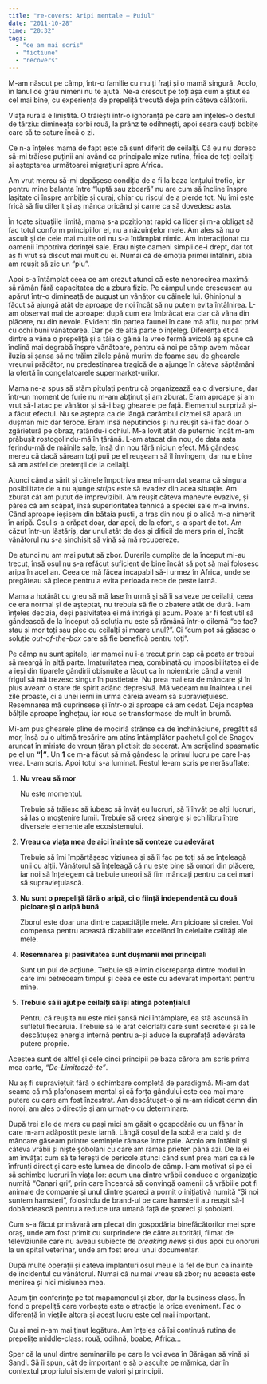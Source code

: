 ```yaml
---
title: "re-covers: Aripi mentale — Puiul"
date: "2011-10-28"
time: "20:32"
tags:
  - "ce am mai scris"
  - "fictiune"
  - "recovers"
---
```

M-am născut pe câmp, într-o familie cu mulți frați și o mamă singură. Acolo, în lanul de grâu nimeni nu te ajută. Ne-a crescut pe toți așa cum a știut ea cel mai bine, cu experiența de prepeliță trecută deja prin câteva călătorii.

Viața rurală e liniștită. O trăiești într-o ignoranță pe care am înțeles-o destul de târziu: dimineața sorbi rouă, la prânz te odihnești, apoi seara cauți bobițe care să te sature încă o zi.

Ce n-a înțeles mama de fapt este că sunt diferit de ceilalți. Că eu nu doresc să-mi trăiesc puținii ani având ca principale mize rutina, frica de toți ceilalți și așteptarea următoarei migrațiuni spre Africa.

Am vrut mereu să-mi depășesc condiția de a fi la baza lanțului trofic, iar pentru mine balanța între "luptă sau zboară" nu are cum să încline înspre lașitate ci înspre ambiție și curaj, chiar cu riscul de a pierde tot. Nu îmi este frică să fiu diferit și aș mânca oricând și carne ca să dovedesc asta.

În toate situațiile limită, mama s-a poziționat rapid ca lider și m-a obligat să fac totul conform principiilor ei, nu a năzuințelor mele. Am ales să nu o ascult și de cele mai multe ori nu s-a întâmplat nimic. Am interacționat cu oamenii împotriva dorinței sale. Erau niște oameni simpli ce-i drept, dar tot aș fi vrut să discut mai mult cu ei. Numai că de emoția primei întâlniri, abia am reușit să zic un "piu".

Apoi s-a întâmplat ceea ce am crezut atunci că este nenorocirea maximă: să rămân fără capacitatea de a zbura fizic. Pe câmpul unde crescusem au apărut într-o dimineață de august un vânător cu câinele lui. Ghinionul a făcut să ajungă atât de aproape de noi încât să nu putem evita întâlnirea. L-am observat mai de aproape: după cum era îmbrăcat era clar că vâna din plăcere, nu din nevoie. Evident din partea faunei în care mă aflu, nu pot privi cu ochi buni vânătoarea. Dar pe de altă parte o înțeleg. Diferența etică dintre a vâna o prepeliță și a tăia o găină la vreo fermă avicolă aș spune că înclină mai degrabă înspre vânătoare, pentru că noi pe câmp avem măcar iluzia și șansa să ne trăim zilele până murim de foame sau de ghearele vreunui prădător, nu predestinarea tragică de a ajunge în câteva săptămâni la ofertă în congelatoarele supermarket-urilor.

Mama ne-a spus să stăm pitulați pentru că organizează ea o diversiune, dar într-un moment de furie nu m-am abținut și am zburat. Eram aproape și am vrut să-l atac pe vânător și să-i bag ghearele pe față. Elementul surpriză și-a făcut efectul. Nu se aștepta ca de lângă carâmbul cizmei să apară un dușman mic dar feroce. Eram însă neputincios și nu reușit să-i fac doar o zgârietură pe obraz, ratându-i ochiul. M-a lovit atât de puternic încât m-am prăbușit rostogolindu-mă în țărână. L-am atacat din nou, de data asta ferindu-mă de mâinile sale, însă din nou fără niciun efect. Mă gândesc mereu că dacă săream toți puii pe el reușeam să îl învingem, dar nu e bine să am astfel de pretenții de la ceilalți.

Atunci când a sărit și câinele împotriva mea mi-am dat seama că singura posibilitate de a nu ajunge *strips* este să evadez din acea situație. Am zburat cât am putut de imprevizibil. Am reușit câteva manevre evazive, și părea că am scăpat, însă superioritatea tehnică a speciei sale m-a învins. Când aproape ieșisem din bătaia puștii, a tras din nou și o alică m-a nimerit în aripă. Osul s-a crăpat doar, dar apoi, de la efort, s-a spart de tot. Am căzut într-un lăstăriș, dar unul atât de des și dificil de mers prin el, încât vânătorul nu s-a sinchisit să vină să mă recupereze.

De atunci nu am mai putut să zbor. Durerile cumplite de la început mi-au trecut, însă osul nu s-a refăcut suficient de bine încât să pot să mai folosesc aripa în acel an. Ceea ce mă făcea incapabil să-i urmez în Africa, unde se pregăteau să plece pentru a evita perioada rece de peste iarnă.

Mama a hotărât cu greu să mă lase în urmă și să îi salveze pe ceilalți, ceea ce era normal și de așteptat, nu trebuia să fie o zbatere atât de dură. I-am înțeles decizia, deși pasivitatea ei mă intrigă și acum. Poate ar fi fost util să gândească de la început că soluția nu este să rămână într-o dilemă "ce fac? stau și mor toți sau plec cu ceilalți și moare unul?". Ci "cum pot să găsesc o soluție *out-of-the-box* care să fie benefică pentru toți".

Pe câmp nu sunt spitale, iar mamei nu i-a trecut prin cap că poate ar trebui să meargă în altă parte. Imaturitatea mea, combinată cu imposibilitatea ei de a ieși din tiparele gândirii obișnuite a făcut ca în noiembrie când a venit frigul să mă trezesc singur în pustietate. Nu prea mai era de mâncare și în plus aveam o stare de spirit adânc depresivă. Mă vedeam nu înaintea unei zile proaste, ci a unei ierni în urma căreia aveam să supraviețuiesc. Resemnarea mă cuprinsese și într-o zi aproape că am cedat. Deja noaptea bălțile aproape înghețau, iar roua se transformase de mult în brumă.

Mi-am pus ghearele pline de mocirlă strânse ca de închinăciune, pregătit să mor, însă cu o ultimă tresărire am atins întâmplător pachetul gol de Snagov aruncat în miriște de vreun țăran plictisit de secerat. Am scrijelind spasmatic pe el un **"\|"**. Un **1** ce m-a făcut să mă gândesc la primul lucru pe care l-aș vrea. L-am scris. Apoi totul s-a luminat. Restul le-am scris pe nerăsuflate:

1.  **Nu vreau să mor**

    Nu este momentul.

    Trebuie să trăiesc să iubesc să învăț eu lucruri, să îi învăț pe alții lucruri, să las o moștenire lumii. Trebuie să creez sinergie și echilibru între diversele elemente ale ecosistemului.

2.  **Vreau ca viața mea de aici înainte să conteze cu adevărat**

    Trebuie să îmi împărtășesc viziunea și să îi fac pe toți să se înțeleagă unii cu alții. Vânătorul să înțeleagă că nu este bine să omori din plăcere, iar noi să înțelegem că trebuie uneori să fim mâncați pentru ca cei mari să supraviețuiască.

3.  **Nu sunt o prepeliță fără o aripă, ci o ființă independentă cu două picioare și o aripă bună**

    Zborul este doar una dintre capacitățile mele. Am picioare și creier. Voi compensa pentru această dizabilitate excelând în celelalte calități ale mele.

4.  **Resemnarea și pasivitatea sunt dușmanii mei principali**

    Sunt un pui de acțiune. Trebuie să elimin discrepanța dintre modul în care îmi petreceam timpul și ceea ce este cu adevărat important pentru mine.

5.  **Trebuie să îi ajut pe ceilalți să își atingă potențialul**

    Pentru că reușita nu este nici șansă nici întâmplare, ea stă ascunsă în sufletul fiecăruia. Trebuie să le arăt celorlalți care sunt secretele și să le descătușez energia internă pentru a-și aduce la suprafață adevărata putere proprie.

Acestea sunt de altfel și cele cinci principii pe baza cărora am scris prima mea carte, *"De-Limitează-te"*.

Nu aș fi supraviețuit fără o schimbare completă de paradigmă. Mi-am dat seama că mă plafonasem mental și că forța gândului este cea mai mare putere cu care am fost înzestrat. Am descătușat-o și m-am ridicat demn din noroi, am ales o direcție și am urmat-o cu determinare.

După trei zile de mers cu pași mici am găsit o gospodărie cu un fânar în care m-am adăpostit peste iarnă. Lângă coșul de la sobă era cald și de mâncare găseam printre semințele rămase între paie. Acolo am întâlnit și câteva vrăbii și niște șobolani cu care am rămas prieten până azi. De la ei am învățat cum să te ferești de pericole atunci când sunt prea mari ca să le înfrunți direct și care este lumea de dincolo de câmp. I-am motivat și pe ei să schimbe lucruri în viața lor: acum una dintre vrăbii conduce o organizație numită "Canari gri", prin care încearcă să convingă oamenii că vrăbiile pot fi animale de companie și unul dintre șoareci a pornit o inițiativă numită "Și noi suntem hamsteri", folosindu de brand-ul pe care hamsterii au reușit să-l dobândească pentru a reduce ura umană față de șoareci și șobolani.

Cum s-a făcut primăvară am plecat din gospodăria binefăcătorilor mei spre oraș, unde am fost primit cu surprindere de către autorități, filmat de televiziunile care nu aveau subiecte de *breaking news* și dus apoi cu onoruri la un spital veterinar, unde am fost eroul unui documentar.

După multe operații și câteva implanturi osul meu e la fel de bun ca înainte de incidentul cu vânătorul. Numai că nu mai vreau să zbor; nu aceasta este menirea și nici misiunea mea.

Acum țin conferințe pe tot mapamondul și zbor, dar la business class. În fond o prepeliță care vorbește este o atracție la orice eveniment. Fac o diferență în viețile altora și acest lucru este cel mai important.

Cu ai mei n-am mai ținut legătura. Am înțeles că își continuă rutina de prepelițe middle-class: rouă, odihnă, boabe, Africa...

Sper că la unul dintre seminariile pe care le voi avea în Bărăgan să vină și Sandi. Să îi spun, cât de important e să o asculte pe mămica, dar în contextul propriului sistem de valori și principii.